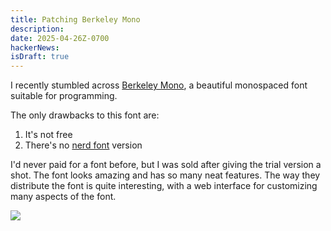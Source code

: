 ```yaml
---
title: Patching Berkeley Mono
description:
date: 2025-04-26Z-0700
hackerNews:
isDraft: true
---
```


I recently stumbled across [Berkeley Mono](https://usgraphics.com/products/berkeley-mono), a beautiful monospaced font suitable for programming.

The only drawbacks to this font are:

1. It's not free
2. There's no [nerd font](https://www.nerdfonts.com/) version

I'd never paid for a font before, but I was sold after giving the trial version a shot. The font looks amazing and has so many neat features. The way they distribute the font is quite interesting, with a web interface for customizing many aspects of the font.

![](./patching-berkeley-mono/compiler.png)
